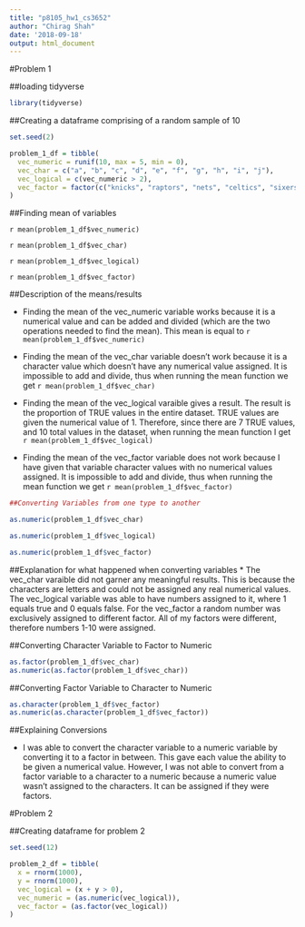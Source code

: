 ```yaml
---
title: "p8105_hw1_cs3652"
author: "Chirag Shah"
date: '2018-09-18'
output: html_document
---
```



#Problem 1

##loading tidyverse

```r
library(tidyverse)
```

##Creating a dataframe comprising of a random sample of 10 

```r
set.seed(2)

problem_1_df = tibble(
  vec_numeric = runif(10, max = 5, min = 0),
  vec_char = c("a", "b", "c", "d", "e", "f", "g", "h", "i", "j"),
  vec_logical = c(vec_numeric > 2),
  vec_factor = factor(c("knicks", "raptors", "nets", "celtics", "sixers", "cavaliers", "bulls", "pacers", "pistons", "bucks"))
)
```

##Finding mean of variables

`r mean(problem_1_df$vec_numeric)`

`r mean(problem_1_df$vec_char)`

`r mean(problem_1_df$vec_logical)`

`r mean(problem_1_df$vec_factor)`

##Description of the means/results

* Finding the mean of the vec_numeric variable works because it is a numerical value and can be added and divided (which are the two operations needed to find the mean). This mean is equal to `r mean(problem_1_df$vec_numeric)`

* Finding the mean of the vec_char variable doesn't work because it is a character value which doesn't have any numerical value assigned. It is impossible to add and divide, thus when running the mean function we get `r mean(problem_1_df$vec_char)`

* Finding the mean of the vec_logical varaible gives a result. The result is the proportion of TRUE values in the entire dataset. TRUE values are given the numerical value of 1. Therefore, since there are 7 TRUE values, and 10 total values in the dataset, when running the mean function I get `r mean(problem_1_df$vec_logical)`

* Finding the mean of the vec_factor variable does not work because I have given that variable character values with no numerical values assigned. It is impossible to add and divide, thus when running the mean function we get `r mean(problem_1_df$vec_factor)`


```r
##Converting Variables from one type to another 

as.numeric(problem_1_df$vec_char)

as.numeric(problem_1_df$vec_logical)

as.numeric(problem_1_df$vec_factor)
```

##Explanation for what happened when converting variables
* The vec_char varaible did not garner any meaningful results. This is because the characters are letters and could not be assigned any real numerical values. The vec_logical variable was able to have numbers assigned to it, where 1 equals true and 0 equals false. For the vec_factor a random number was exclusively assigned to different factor. All of my factors were different, therefore numbers 1-10 were assigned. 

##Converting Character Variable to Factor to Numeric

```r
as.factor(problem_1_df$vec_char)
as.numeric(as.factor(problem_1_df$vec_char))
```

##Converting Factor Variable to Character to Numeric
```r
as.character(problem_1_df$vec_factor)
as.numeric(as.character(problem_1_df$vec_factor))
```

##Explaining Conversions

* I was able to convert the character variable to a numeric variable by converting it to a factor in between. This gave each value the ability to be given a numerical value. However, I was not able to convert from a factor variable to a character to a numeric because a numeric value wasn't assigned to the characters. It can be assigned if they were factors.  

#Problem 2

##Creating dataframe for problem 2

```r
set.seed(12)

problem_2_df = tibble(
  x = rnorm(1000),
  y = rnorm(1000),
  vec_logical = (x + y > 0),
  vec_numeric = (as.numeric(vec_logical)),
  vec_factor = (as.factor(vec_logical))
)
```


